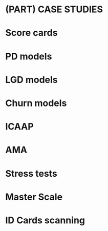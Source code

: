 # (PART) <lfg>CASE STUDIES</lfg> {-}


# Score cards

# PD models

# LGD models

# Churn models

# ICAAP

# AMA

# Stress tests

# Master Scale

# ID Cards scanning
